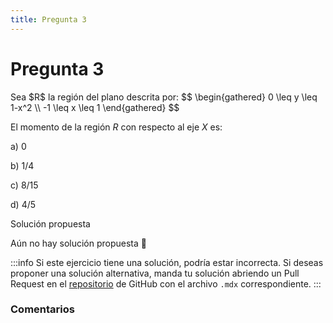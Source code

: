 ```yaml
---
title: Pregunta 3
---
```



# Pregunta 3

<div className="exercise">
Sea $R$ la región del plano descrita por:
$$
\begin{gathered}
0 \leq y \leq 1-x^2 \\
-1 \leq x \leq 1
\end{gathered}
$$

El momento de la región $R$ con respecto al eje $X$ es:

a) 0

b) $1 / 4$

c) $8 / 15$

d) $4 / 5$
</div>

<MDXDetails>
<summary>Solución propuesta</summary>

Aún no hay solución propuesta 🥲

:::info
Si este ejercicio tiene una solución, podría estar incorrecta. Si deseas proponer una solución alternativa, manda tu solución abriendo
un Pull Request en el [repositorio](https://github.com/crow-rojas/apuntes-fundamentals/pulls) de GitHub con el archivo
`.mdx` correspondiente.
:::

</MDXDetails>

### Comentarios

<Disqus
  url="https://crow-rojas.github.io/apuntes-fundamentals/docs/mathematics/calculus-1-2-3/exercises/2023-2/p03"
  identifier="docs/mathematics/calculus-1-2-3/exercises/2023-2/p03"
  title="2023-2 Cálculo I, II y III - Pregunta 03"
/>
